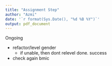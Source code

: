 ```yaml
---
title: "Assignment Step"
author: "Azmi"
date: '`r format(Sys.Date(), "%d %B %Y")`'
output: pdf_document
---
```


Ongoing

- refactor/level gender
  + if unable, then dont relevel
done. success

- check again bmic